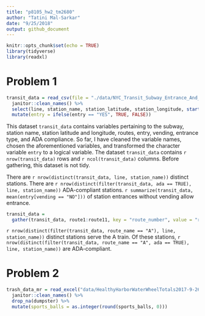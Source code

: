 ```yaml
---
title: "p8105_hw2_tm2680"
author: "Tatini Mal-Sarkar"
date: "9/25/2018"
output: github_document
---
```


```r
knitr::opts_chunk$set(echo = TRUE)
library(tidyverse)
library(readxl)
```

# Problem 1
```r
transit_data = read_csv(file = "./data/NYC_Transit_Subway_Entrance_And_Exit_Data.csv") %>% 
  janitor::clean_names() %>% 
  select(line, station_name, station_latitude, station_longitude, starts_with("route"), entry, vending, entrance_type, ada) %>% 
  mutate(entry = ifelse(entry == "YES", TRUE, FALSE))
```

This dataset `transit_data` contains variables pertaining to the subway, station name, station latitude and longitude, routes, entry, vending, entrance type, and ADA compliance. So far, I have cleaned the variable names, chosen the aforementioned variables, and transformed the character variable `entry` to a logical variable. The dataset `transit_data` contains `r nrow(transit_data)` rows and `r ncol(transit_data)` columns. Before gathering, this dataset is not tidy.

There are `r nrow(distinct(transit_data, line, station_name))` distinct stations. There are `r nrow(distinct(filter(transit_data, ada == TRUE), line, station_name))` ADA-compliant stations. `r summarize(transit_data, mean(entry[vending == "NO"]))` of station entrances without vending allow entrance.

```r
transit_data =
  gather(transit_data, route1:route11, key = "route_number", value = "route_name") 
```

`r nrow(distinct(filter(transit_data, route_name == "A"), line, station_name))` distinct stations serve the A train. Of these stations, `r nrow(distinct(filter(transit_data, route_name == "A", ada == TRUE), line, station_name))` are ADA-compliant. 

# Problem 2
```r
trash_data_mr = read_excel("data/HealthyHarborWaterWheelTotals2017-9-26.xlsx", sheet = "Mr. Trash Wheel", range = cell_cols("A:N")) %>% 
  janitor::clean_names() %>% 
  drop_na(dumpster) %>% 
  mutate(sports_balls = as.integer(round(sports_balls, 0)))
```

